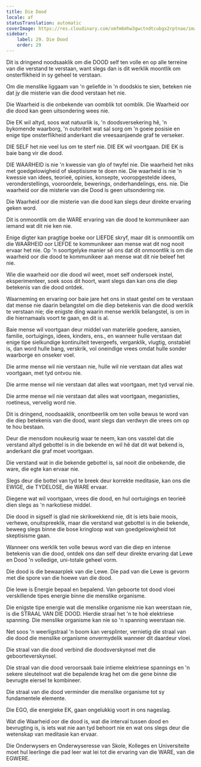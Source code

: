 ```yaml
---
title: Die Dood
locale: af
statusTranslation: automatic
coverImage: https://res.cloudinary.com/xmfm6mhw3gwctndtcubgx2rptnae/image/upload/v1740337243/small_cover_educacion_fundamental_a051170f1c.webp
sidebar:
    label: 29. Die Dood
    order: 29
---
```

Dit is dringend noodsaaklik om die DOOD self ten volle en op alle terreine van die verstand te verstaan, want slegs dan is dit werklik moontlik om onsterflikheid in sy geheel te verstaan.

Om die menslike liggaam van 'n geliefde in 'n doodskis te sien, beteken nie dat jy die misterie van die dood verstaan het nie.

Die Waarheid is die onbekende van oomblik tot oomblik. Die Waarheid oor die dood kan geen uitsondering wees nie.

Die EK wil altyd, soos wat natuurlik is, 'n doodsversekering hê, 'n bykomende waarborg, 'n outoriteit wat sal sorg om 'n goeie posisie en enige tipe onsterflikheid anderkant die vreesaanjaende graf te verseker.

DIE SELF het nie veel lus om te sterf nie. DIE EK wil voortgaan. DIE EK is baie bang vir die dood.

DIE WAARHEID is nie 'n kwessie van glo of twyfel nie. Die waarheid het niks met goedgelowigheid of skeptisisme te doen nie. Die waarheid is nie 'n kwessie van idees, teorieë, opinies, konsepte, vooropgestelde idees, veronderstellings, vooroordele, bewerings, onderhandelings, ens. nie. Die waarheid oor die misterie van die Dood is geen uitsondering nie.

Die Waarheid oor die misterie van die dood kan slegs deur direkte ervaring geken word.

Dit is onmoontlik om die WARE ervaring van die dood te kommunikeer aan iemand wat dit nie ken nie.

Enige digter kan pragtige boeke oor LIEFDE skryf, maar dit is onmoontlik om die WAARHEID oor LIEFDE te kommunikeer aan mense wat dit nog nooit ervaar het nie. Op 'n soortgelyke manier sê ons dat dit onmoontlik is om die waarheid oor die dood te kommunikeer aan mense wat dit nie beleef het nie.

Wie die waarheid oor die dood wil weet, moet self ondersoek instel, eksperimenteer, soek soos dit hoort, want slegs dan kan ons die diep betekenis van die dood ontdek.

Waarneming en ervaring oor baie jare het ons in staat gestel om te verstaan dat mense nie daarin belangstel om die diep betekenis van die dood werklik te verstaan nie; die enigste ding waarin mense werklik belangstel, is om in die hiernamaals voort te gaan, en dit is al.

Baie mense wil voortgaan deur middel van materiële goedere, aansien, familie, oortuigings, idees, kinders, ens., en wanneer hulle verstaan dat enige tipe sielkundige kontinuïteit tevergeefs, verganklik, vlugtig, onstabiel is, dan word hulle bang, verskrik, vol oneindige vrees omdat hulle sonder waarborge en onseker voel.

Die arme mense wil nie verstaan nie, hulle wil nie verstaan dat alles wat voortgaan, met tyd ontvou nie.

Die arme mense wil nie verstaan dat alles wat voortgaan, met tyd verval nie.

Die arme mense wil nie verstaan dat alles wat voortgaan, meganisties, roetineus, vervelig word nie.

Dit is dringend, noodsaaklik, onontbeerlik om ten volle bewus te word van die diep betekenis van die dood, want slegs dan verdwyn die vrees om op te hou bestaan.

Deur die mensdom noukeurig waar te neem, kan ons vasstel dat die verstand altyd gebottel is in die bekende en wil hê dat dit wat bekend is, anderkant die graf moet voortgaan.

Die verstand wat in die bekende gebottel is, sal nooit die onbekende, die ware, die egte kan ervaar nie.

Slegs deur die bottel van tyd te breek deur korrekte meditasie, kan ons die EWIGE, die TYDELOSE, die WARE ervaar.

Diegene wat wil voortgaan, vrees die dood, en hul oortuigings en teorieë dien slegs as 'n narkotiese middel.

Die dood in sigself is glad nie skrikwekkend nie, dit is iets baie moois, verhewe, onuitspreeklik, maar die verstand wat gebottel is in die bekende, beweeg slegs binne die bose kringloop wat van goedgelowigheid tot skeptisisme gaan.

Wanneer ons werklik ten volle bewus word van die diep en intense betekenis van die dood, ontdek ons dan self deur direkte ervaring dat Lewe en Dood 'n volledige, uni-totale geheel vorm.

Die dood is die bewaarplek van die Lewe. Die pad van die Lewe is gevorm met die spore van die hoewe van die dood.

Die lewe is Energie bepaal en bepalend. Van geboorte tot dood vloei verskillende tipes energie binne die menslike organisme.

Die enigste tipe energie wat die menslike organisme nie kan weerstaan nie, is die STRAAL VAN DIE DOOD. Hierdie straal het 'n te hoë elektriese spanning. Die menslike organisme kan nie so 'n spanning weerstaan nie.

Net soos 'n weerligstraal 'n boom kan versplinter, vernietig die straal van die dood die menslike organisme onvermydelik wanneer dit daardeur vloei.

Die straal van die dood verbind die doodsverskynsel met die geboorteverskynsel.

Die straal van die dood veroorsaak baie intieme elektriese spannings en 'n sekere sleutelnoot wat die bepalende krag het om die gene binne die bevrugte eiersel te kombineer.

Die straal van die dood verminder die menslike organisme tot sy fundamentele elemente.

Die EGO, die energieke EK, gaan ongelukkig voort in ons nageslag.

Wat die Waarheid oor die dood is, wat die interval tussen dood en bevrugting is, is iets wat nie aan tyd behoort nie en wat ons slegs deur die wetenskap van meditasie kan ervaar.

Die Onderwysers en Onderwyseresse van Skole, Kolleges en Universiteite moet hul leerlinge die pad leer wat lei tot die ervaring van die WARE, van die EGWERE.

